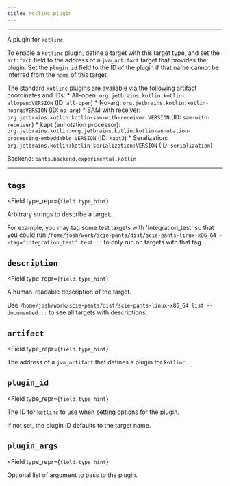 ```yaml
---
title: kotlinc_plugin
---
```



---

A plugin for `kotlinc`.

To enable a `kotlinc` plugin, define a target with this target type, and set the `artifact` field to the address of a `jvm_artifact` target that provides the plugin. Set the `plugin_id` field to the ID of the plugin if that name cannot be inferred from the `name` of this target.

The standard `kotlinc` plugins are available via the following artifact coordinates and IDs: * All-open: `org.jetbrains.kotlin:kotlin-allopen:VERSION` (ID: `all-open`) * No-arg: `org.jetbrains.kotlin:kotlin-noarg:VERSION` (ID: `no-arg`) * SAM with receiver: `org.jetbrains.kotlin:kotlin-sam-with-receiver:VERSION` (ID: `sam-with-receiver`) * kapt (annotation processor): `org.jetbrains.kotlin:org.jetbrains.kotlin:kotlin-annotation-processing-embeddable:VERSION` (ID: `kapt3`) * Seralization: `org.jetbrains.kotlin:kotlin-serialization:VERSION` (ID: `serialization`)

Backend: <span className="color--primary">`pants.backend.experimental.kotlin`</span>

---

<span className={styles.options}>

## `tags`

<Field
    type_repr={`field.type_hint`}
>
Arbitrary strings to describe a target.

For example, you may tag some test targets with &#x27;integration_test&#x27; so that you could run `/home/josh/work/scie-pants/dist/scie-pants-linux-x86_64 --tag='integration_test' test ::` to only run on targets with that tag.
</Field>

## `description`

<Field
    type_repr={`field.type_hint`}
>
A human-readable description of the target.

Use `/home/josh/work/scie-pants/dist/scie-pants-linux-x86_64 list --documented ::` to see all targets with descriptions.
</Field>

## `artifact`

<Field
    type_repr={`field.type_hint`}
>
The address of a `jvm_artifact` that defines a plugin for `kotlinc`.
</Field>

## `plugin_id`

<Field
    type_repr={`field.type_hint`}
>
The ID for `kotlinc` to use when setting options for the plugin.

If not set, the plugin ID defaults to the target name.
</Field>

## `plugin_args`

<Field
    type_repr={`field.type_hint`}
>
Optional list of argument to pass to the plugin.
</Field>



</span>